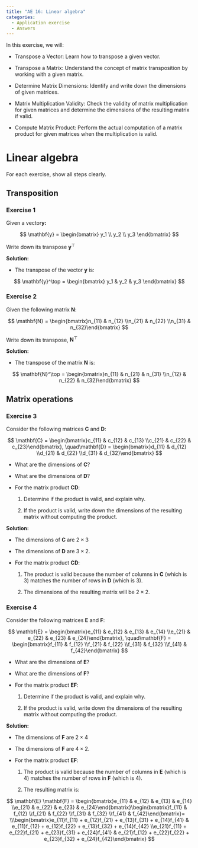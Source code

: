 ```yaml
---
title: "AE 16: Linear algebra"
categories: 
  - Application exercise
  - Answers
---
```


In this exercise, we will:

-   Transpose a Vector: Learn how to transpose a given vector.

```{=html}
<!-- -->
```
-   Transpose a Matrix: Understand the concept of matrix transposition by working with a given matrix.

-   Determine Matrix Dimensions: Identify and write down the dimensions of given matrices.

-   Matrix Multiplication Validity: Check the validity of matrix multiplication for given matrices and determine the dimensions of the resulting matrix if valid.

-   Compute Matrix Product: Perform the actual computation of a matrix product for given matrices when the multiplication is valid.

# Linear algebra

For each exercise, show all steps clearly.

## Transposition

### Exercise 1

Given a vector$\mathbf{y}$**:**

$$
\mathbf{y} = \begin{bmatrix} y_1 \\ y_2 \\ y_3 \end{bmatrix}
$$

Write down its transpose $\mathbf{y}^\top$

**Solution:**

-   The transpose of the vector $\mathbf{y}$ is:

$$
\mathbf{y}^\top = \begin{bmatrix} y_1 & y_2 & y_3 \end{bmatrix}
$$

### Exercise 2

Given the following matrix $\mathbf{N}$:

$$
\mathbf{N} = \begin{bmatrix}n_{11} & n_{12} \\n_{21} & n_{22} \\n_{31} & n_{32}\end{bmatrix}
$$

Write down its transpose, $\mathbf{N}^{\top}$

**Solution:**

-   The transpose of the matrix $\mathbf{N}$ is:

$$
\mathbf{N}^\top = \begin{bmatrix}n_{11} & n_{21} & n_{31} \\n_{12} & n_{22} & n_{32}\end{bmatrix}
$$

## Matrix operations

### Exercise 3

Consider the following matrices $\mathbf{C}$ and $\mathbf{D}$:

$$
\mathbf{C} = \begin{bmatrix}c_{11} & c_{12} & c_{13} \\c_{21} & c_{22} & c_{23}\end{bmatrix}, \quad\mathbf{D} = \begin{bmatrix}d_{11} & d_{12} \\d_{21} & d_{22} \\d_{31} & d_{32}\end{bmatrix}
$$

-   What are the dimensions of $\mathbf{C}$?

-   What are the dimensions of $\mathbf{D}$?

-   For the matrix product $\mathbf{C} \mathbf{D}$:

    1.  Determine if the product is valid, and explain why.

    2.  If the product is valid, write down the dimensions of the resulting matrix without computing the product.

**Solution:**

-   The dimensions of $\mathbf{C}$ are $2 \times 3$

-   The dimensions of $\mathbf{D}$ are $3 \times 2$.

-   For the matrix product $\mathbf{C} \mathbf{D}$:

    1.  The product is valid because the number of columns in $\mathbf{C}$ (which is 3) matches the number of rows in $\mathbf{D}$ (which is 3).

    2.  The dimensions of the resulting matrix will be $2 \times 2$.

### Exercise 4

Consider the following matrices $\mathbf{E}$ and $\mathbf{F}$:

$$
\mathbf{E} = \begin{bmatrix}e_{11} & e_{12} & e_{13} & e_{14} \\e_{21} & e_{22} & e_{23} & e_{24}\end{bmatrix}, \quad\mathbf{F} = \begin{bmatrix}f_{11} & f_{12} \\f_{21} & f_{22} \\f_{31} & f_{32} \\f_{41} & f_{42}\end{bmatrix}
$$

-   What are the dimensions of $\mathbf{E}$?

-   What are the dimensions of $\mathbf{F}$?

-   For the matrix product $\mathbf{E} \mathbf{F}$:

    1.  Determine if the product is valid, and explain why.

    2.  If the product is valid, write down the dimensions of the resulting matrix without computing the product.

**Solution:**

-   The dimensions of $\mathbf{F}$ are $2 \times 4$

-   The dimensions of $\mathbf{F}$ are $4 \times 2$.

-   For the matrix product $\mathbf{E} \mathbf{F}$:

    1.  The product is valid because the number of columns in $\mathbf{E}$ (which is 4) matches the number of rows in $\mathbf{F}$ (which is 4).

    2.  The resulting matrix is:

$$
\mathbf{E} \mathbf{F} = \begin{bmatrix}e_{11} & e_{12} & e_{13} & e_{14} \\e_{21} & e_{22} & e_{23} & e_{24}\end{bmatrix}\begin{bmatrix}f_{11} & f_{12} \\f_{21} & f_{22} \\f_{31} & f_{32} \\f_{41} & f_{42}\end{bmatrix}= \\\begin{bmatrix}e_{11}f_{11} + e_{12}f_{21} + e_{13}f_{31} + e_{14}f_{41} & e_{11}f_{12} + e_{12}f_{22} + e_{13}f_{32} + e_{14}f_{42} \\e_{21}f_{11} + e_{22}f_{21} + e_{23}f_{31} + e_{24}f_{41} & e_{21}f_{12} + e_{22}f_{22} + e_{23}f_{32} + e_{24}f_{42}\end{bmatrix}
$$
